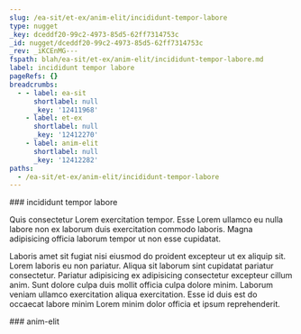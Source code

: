 ```yaml
---
slug: /ea-sit/et-ex/anim-elit/incididunt-tempor-labore
type: nugget
_key: dceddf20-99c2-4973-85d5-62ff7314753c
_id: nugget/dceddf20-99c2-4973-85d5-62ff7314753c
_rev: _iKCEnMG---
fspath: blah/ea-sit/et-ex/anim-elit/incididunt-tempor-labore.md
label: incididunt tempor labore
pageRefs: {}
breadcrumbs:
  - - label: ea-sit
      shortlabel: null
      _key: '12411968'
    - label: et-ex
      shortlabel: null
      _key: '12412270'
    - label: anim-elit
      shortlabel: null
      _key: '12412282'
paths:
  - /ea-sit/et-ex/anim-elit/incididunt-tempor-labore
---
```


<NuggetArea>
<Nugget slug="/ea-sit/et-ex/anim-elit/incididunt-tempor-labore" type="nugget" _key="dceddf20-99c2-4973-85d5-62ff7314753c" _id="nugget/dceddf20-99c2-4973-85d5-62ff7314753c" _rev="_iKCEnMG---" fspath="blah/ea-sit/et-ex/anim-elit/incididunt-tempor-labore.md" label="incididunt tempor labore" paths="/ea-sit/et-ex/anim-elit/incididunt-tempor-labore">
<NuggetBody>
### incididunt tempor labore

Quis consectetur Lorem exercitation tempor. Esse Lorem ullamco eu nulla labore non ex laborum duis exercitation commodo laboris. Magna adipisicing officia laborum tempor ut non esse cupidatat.

Laboris amet sit fugiat nisi eiusmod do proident excepteur ut ex aliquip sit. Lorem laboris eu non pariatur. Aliqua sit laborum sint cupidatat pariatur consectetur. Pariatur adipisicing ex adipisicing consectetur excepteur cillum anim. Sunt dolore culpa duis mollit officia culpa dolore minim. Laborum veniam ullamco exercitation aliqua exercitation. Esse id duis est do occaecat labore minim Lorem minim dolor officia et ipsum reprehenderit.

</NuggetBody>
<Breadcrumbs>
<Crumbs>
<Crumb _key="12411968" label="ea-sit" /><Crumb _key="12412270" label="et-ex" /><Crumb _key="12412282" label="anim-elit" />
</Crumbs>
</Breadcrumbs>
</Nugget>

<NuggetsInbound>
</NuggetsInbound>
<NuggetsOutbound>
</NuggetsOutbound>
</NuggetArea>
<PassagesInbound>
<Passage direction="inbound" type="passage" _key="12412282" _id="passage/12412282" _rev="_iKCEnMC---" label="anim-elit" passage="anim-elit" fspath="blah/ea-sit/et-ex/anim-elit" paths="/ea-sit/et-ex/anim-elit" slug="/ea-sit/et-ex/anim-elit">
<NuggetBody>
### anim-elit

</NuggetBody>
<Breadcrumbs>
<Crumbs>
<Crumb _key="12411968" label="ea-sit" /><Crumb _key="12412270" label="et-ex" />
</Crumbs>
</Breadcrumbs>
</Passage>

</PassagesInbound>
<PassagesOutbound>
</PassagesOutbound>
